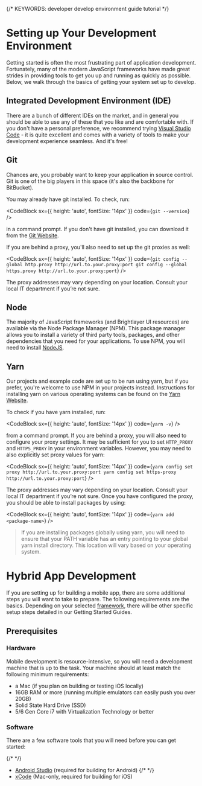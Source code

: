 
{/* KEYWORDS: developer develop environment guide tutorial */}

# Setting up Your Development Environment

Getting started is often the most frustrating part of application development. Fortunately, many of the modern JavaScript frameworks have made great strides in providing tools to get you up and running as quickly as possible. Below, we walk through the basics of getting your system set up to develop.

## Integrated Development Environment (IDE)

There are a bunch of different IDEs on the market, and in general you should be able to use any of these that you like and are comfortable with. If you don't have a personal preference, we recommend trying [Visual Studio Code](https://code.visualstudio.com) - it is quite excellent and comes with a variety of tools to make your development experience seamless. And it's free!

## Git

Chances are, you probably want to keep your application in source control. Git is one of the big players in this space (it's also the backbone for BitBucket).

You may already have git installed. To check, run:

<CodeBlock sx={{ height: 'auto', fontSize: '14px' }} code={`git --version`} />

in a command prompt. If you don't have git installed, you can download it from the [Git Website](http://git-scm.com/downloads).

If you are behind a proxy, you'll also need to set up the git proxies as well:

<CodeBlock
    sx={{ height: 'auto', fontSize: '14px' }}
    code={`git config --global http.proxy http://url.to.your.proxy:port
git config --global https.proxy http://url.to.your.proxy:port`}
/>

The proxy addresses may vary depending on your location. Consult your local IT department if you’re not sure.

## Node

The majority of JavaScript frameworks (and Brightlayer UI resources) are available via the Node Package Manager (NPM). This package manager allows you to install a variety of third party tools, packages, and other dependencies that you need for your applications. To use NPM, you will need to install [NodeJS](https://nodejs.org/en/download/).

## Yarn

Our projects and example code are set up to be run using yarn, but if you prefer, you're welcome to use NPM in your projects instead. Instructions for installing yarn on various operating systems can be found on the [Yarn Website](https://yarnpkg.com/en/docs/install).

To check if you have yarn installed, run:

<CodeBlock sx={{ height: 'auto', fontSize: '14px' }} code={`yarn -v`} />

from a command prompt. If you are behind a proxy, you will also need to configure your proxy settings. It may be sufficient for you to set `HTTP_PROXY` and `HTTPS_PROXY` in your environment variables. However, you may need to also explicitly set proxy values for yarn:

<CodeBlock
    sx={{ height: 'auto', fontSize: '14px' }}
    code={`yarn config set proxy http://url.to.your.proxy:port
yarn config set https-proxy http://url.to.your.proxy:port`}
/>

The proxy addresses may vary depending on your location. Consult your local IT department if you’re not sure. Once you have configured the proxy, you should be able to install packages by using:

<CodeBlock sx={{ height: 'auto', fontSize: '14px' }} code={`yarn add <package-name>`} />

> If you are installing packages globally using yarn, you will need to ensure that your PATH variable has an entry pointing to your global yarn install directory. This location will vary based on your operating system.

<Divider />

# Hybrid App Development

If you are setting up for building a mobile app, there are some additional steps you will want to take to prepare. The following requirements are the basics. Depending on your selected [framework](/development/frameworks-mobile/intro), there will be other specific setup steps detailed in our Getting Started Guides.

## Prerequisites

### Hardware

Mobile development is resource-intensive, so you will need a development machine that is up to the task. Your machine should at least match the following minimum requirements:

-   a Mac (if you plan on building or testing iOS locally)
-   16GB RAM or more (running multiple emulators can easily push you over 20GB)
-   Solid State Hard Drive (SSD)
-   5/6 Gen Core i7 with Virtualization Technology or better

### Software

There are a few software tools that you will need before you can get started:

{/* <!-- markdown-link-check-disable --> */}

-   [Android Studio](https://developer.android.com/studio/) (required for building for Android)
    {/* <!-- markdown-link-check-enable --> */}
-   [xCode](https://developer.apple.com/xcode/) (Mac-only, required for building for iOS)
